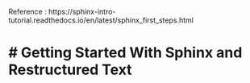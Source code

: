 Reference : https://sphinx-intro-tutorial.readthedocs.io/en/latest/sphinx_first_steps.html

# Getting Started With Sphinx and Restructured Text
==================================================
